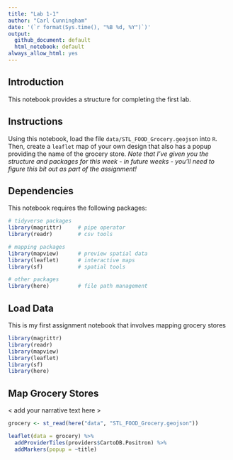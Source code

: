 ```yaml
---
title: "Lab 1-1"
author: "Carl Cunningham"
date: '(`r format(Sys.time(), "%B %d, %Y")`)'
output: 
  github_document: default
  html_notebook: default 
always_allow_html: yes
---
```


## Introduction
This notebook provides a structure for completing the first lab.

## Instructions
Using this notebook, load the file `data/STL_FOOD_Grocery.geojson` into `R`. Then, create a `leaflet` map of your own design that also has a popup providing the name of the grocery store. *Note that I've given you the structure and packages for this week - in future weeks - you'll need to figure this bit out as part of the assignment!*

## Dependencies
This notebook requires the following packages:

```r
# tidyverse packages
library(magrittr)     # pipe operator
library(readr)        # csv tools

# mapping packages
library(mapview)      # preview spatial data
library(leaflet)      # interactive maps
library(sf)           # spatial tools

# other packages
library(here)         # file path management
```

## Load Data
This is my first assignment notebook that involves mapping grocery stores

```r
library(magrittr)     
library(readr)        
library(mapview)      
library(leaflet)      
library(sf)           
library(here)         
```

## Map Grocery Stores
< add your narrative text here >

```r
grocery <- st_read(here("data", "STL_FOOD_Grocery.geojson"))
```
```r
leaflet(data = grocery) %>%
  addProviderTiles(providers$CartoDB.Positron) %>%
  addMarkers(popup = ~title)
```
